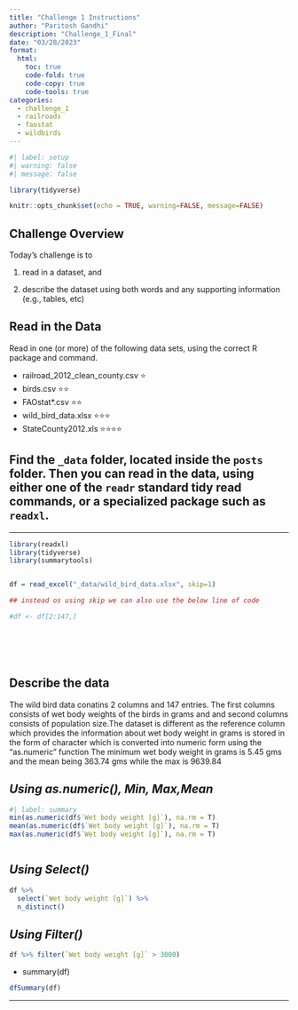 ```yaml
---
title: "Challenge 1 Instructions"
author: "Paritosh Gandhi"
description: "Challenge_1_Final"
date: "03/28/2023"
format:
  html:
    toc: true
    code-fold: true
    code-copy: true
    code-tools: true
categories:
  - challenge_1
  - railroads
  - faostat
  - wildbirds
---
```


```r
#| label: setup
#| warning: false
#| message: false

library(tidyverse)

knitr::opts_chunk$set(echo = TRUE, warning=FALSE, message=FALSE)
```

## Challenge Overview

Today's challenge is to

1)  read in a dataset, and

2)  describe the dataset using both words and any supporting information (e.g., tables, etc)

## Read in the Data

Read in one (or more) of the following data sets, using the correct R package and command.

-   railroad_2012_clean_county.csv ⭐
-   birds.csv ⭐⭐
-   FAOstat\*.csv ⭐⭐
-   wild_bird_data.xlsx ⭐⭐⭐
-   StateCounty2012.xls ⭐⭐⭐⭐

## Find the `_data` folder, located inside the `posts` folder. Then you can read in the data, using either one of the `readr` standard tidy read commands, or a specialized package such as `readxl`.

------------------------------------------------------------------------

```r
library(readxl)
library(tidyverse)
library(summarytools)


df = read_excel("_data/wild_bird_data.xlsx", skip=1)

## instead os using skip we can also use the below line of code

#df <- df[2:147,]







```

## Describe the data

The wild bird data conatins 2 columns and 147 entries. The first columns consists of wet body weights of the birds in grams and and second columns consists of population size.The dataset is different as the reference column which provides the information about wet body weight in grams is stored in the form of character which is converted into numeric form using the "as.numeric" function The minimum wet body weight in grams is 5.45 gms and the mean being 363.74 gms while the max is 9639.84

## ***Using as.numeric(), Min, Max,Mean***

```r
#| label: summary 
min(as.numeric(df$`Wet body weight [g]`), na.rm = T)
mean(as.numeric(df$`Wet body weight [g]`), na.rm = T)
max(as.numeric(df$`Wet body weight [g]`), na.rm = T)



```

## ***Using Select()***

```r
df %>% 
  select(`Wet body weight [g]`) %>% 
  n_distinct()
```

## ***Using Filter()***

```r
df %>% filter(`Wet body weight [g]` > 3000)
```

-   summary(df)

```r
dfSummary(df)
```

------------------------------------------------------------------------
